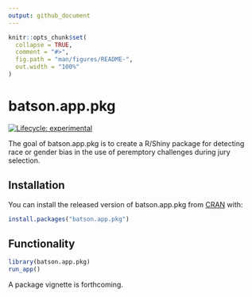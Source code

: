 ```yaml
---
output: github_document
---
```


<!-- README.md is generated from README.Rmd. Please edit that file -->

```r
knitr::opts_chunk$set(
  collapse = TRUE,
  comment = "#>",
  fig.path = "man/figures/README-",
  out.width = "100%"
)
```

# batson.app.pkg

<!-- badges: start -->
[![Lifecycle: experimental](https://img.shields.io/badge/lifecycle-experimental-orange.svg)](https://lifecycle.r-lib.org/articles/stages.html#experimental)
<!-- badges: end -->

The goal of batson.app.pkg is to create a R/Shiny package for detecting race or gender bias in the use of peremptory challenges during jury selection.

## Installation

You can install the released version of batson.app.pkg from [CRAN](https://CRAN.R-project.org) with:

``` r
install.packages("batson.app.pkg")
```

## Functionality


```r
library(batson.app.pkg)
run_app()
```

A package vignette is forthcoming.
